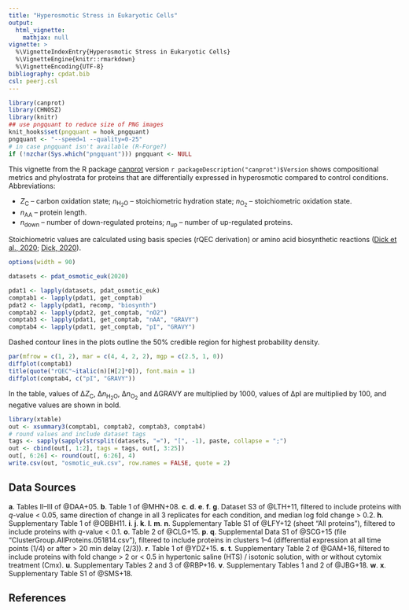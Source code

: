 ```yaml
---
title: "Hyperosmotic Stress in Eukaryotic Cells"
output:
  html_vignette:
    mathjax: null
vignette: >
  %\VignetteIndexEntry{Hyperosmotic Stress in Eukaryotic Cells}
  %\VignetteEngine{knitr::rmarkdown}
  %\VignetteEncoding{UTF-8}
bibliography: cpdat.bib
csl: peerj.csl
---
```


```r
library(canprot)
library(CHNOSZ)
library(knitr)
## use pngquant to reduce size of PNG images
knit_hooks$set(pngquant = hook_pngquant)
pngquant <- "--speed=1 --quality=0-25"
# in case pngquant isn't available (R-Forge?)
if (!nzchar(Sys.which("pngquant"))) pngquant <- NULL 
```

This vignette from the R package [canprot](https://github.com/jedick/canprot) version `r packageDescription("canprot")$Version` shows compositional metrics and phylostrata for proteins that are differentially expressed in hyperosmotic compared to control conditions.
Abbreviations:

  * <i>Z</i><sub>C</sub> &ndash; carbon oxidation state; <i>n</i><sub>H<sub>2</sub>O</sub> &ndash; stoichiometric hydration state; <i>n</i><sub>O<sub>2</sub></sub> &ndash; stoichiometric oxidation state.
  * <i>n</i><sub>AA</sub> &ndash; protein length.
  * <i>n</i><sub>down</sub> &ndash; number of down-regulated proteins; <i>n</i><sub>up</sub> &ndash; number of up-regulated proteins.

Stoichiometric values are calculated using basis species (rQEC derivation) or amino acid biosynthetic reactions ([<span title="Distinct trends in chemical composition of proteins from metagenomes in redox and salinity gradients">Dick et al., 2020</span>](https://doi.org/10.1101/2020.04.01.020008); [<span title="Water as a reactant in the differential expression of proteins in cancer">Dick, 2020</a>](https://doi.org/10.1101/2020.04.09.035022)).

```r
options(width = 90)
```

<style type="text/css">
body {
  max-width: 800px;
  margin-left: auto;
  margin-right: auto;
}
</style>

```r
datasets <- pdat_osmotic_euk(2020)
```

```r
pdat1 <- lapply(datasets, pdat_osmotic_euk)
comptab1 <- lapply(pdat1, get_comptab)
pdat2 <- lapply(pdat1, recomp, "biosynth")
comptab2 <- lapply(pdat2, get_comptab, "nO2")
comptab3 <- lapply(pdat1, get_comptab, "nAA", "GRAVY")
comptab4 <- lapply(pdat1, get_comptab, "pI", "GRAVY")
```

Dashed contour lines in the plots outline the 50% credible region for highest probability density.

```r
par(mfrow = c(1, 2), mar = c(4, 4, 2, 2), mgp = c(2.5, 1, 0))
diffplot(comptab1)
title(quote("rQEC"~italic(n)[H[2]*O]), font.main = 1)
diffplot(comptab4, c("pI", "GRAVY"))
```

In the table, values of &Delta;<i>Z</i><sub>C</sub>, &Delta;<i>n</i><sub>H<sub>2</sub>O</sub>, &Delta;<i>n</i><sub>O<sub>2</sub></sub> and &Delta;GRAVY are multiplied by 1000, values of &Delta;pI are multiplied by 100, and negative values are shown in bold.

```r
library(xtable)
out <- xsummary3(comptab1, comptab2, comptab3, comptab4)
# round values and include dataset tags
tags <- sapply(sapply(strsplit(datasets, "="), "[", -1), paste, collapse = ";")
out <- cbind(out[, 1:2], tags = tags, out[, 3:25])
out[, 6:26] <- round(out[, 6:26], 4)
write.csv(out, "osmotic_euk.csv", row.names = FALSE, quote = 2)
```

## Data Sources

__a__. Tables II--III of @DAA+05.
__b__. Table 1 of @MHN+08.
__c__. __d__. __e__. __f__. __g__.  Dataset S3 of @LTH+11, filtered to include proteins with _q_-value < 0.05, same direction of change in all 3 replicates for each condition, and median log fold change > 0.2.
__h__. Supplementary Table 1 of @OBBH11.
__i__. __j__. __k__. __l__. __m__. __n__. Supplementary Table S1 of @LFY+12 (sheet "All proteins"), filtered to include proteins with _q_-value < 0.1.
__o__. Table 2 of @CLG+15.
__p__. __q__. Supplemental Data S1 of @SCG+15 (file "ClusterGroup.AllProteins.051814.csv"), filtered to include proteins in clusters 1--4 (differential expression at all time points (1/4) or after > 20 min delay (2/3)).
__r__. Table 1 of @YDZ+15.
__s__. __t__. Supplementary Table 2 of @GAM+16, filtered to include proteins with fold change > 2 or < 0.5 in hypertonic saline (HTS) / isotonic solution, with or without cytomix treatment (Cmx).
__u__. Supplementary Tables 2 and 3 of @RBP+16.
__v__. Supplementary Tables 1 and 2 of @JBG+18.
__w__. __x__. Supplementary Table S1 of @SMS+18.

## References
